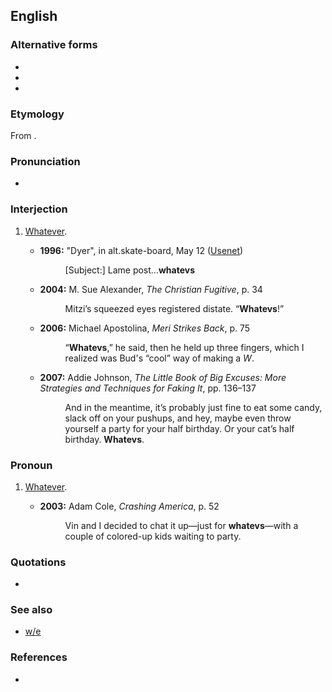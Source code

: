 ==English==

===Alternative forms===
* {{l|en|watevs}}
* {{l|en|whateves}}
* {{l|en|whatevz}}

===Etymology===
From {{suffix|en|whatever|s}}.

===Pronunciation===
* {{audio|en|En-au-whatevs.ogg|Audio (AU)}}

===Interjection===
{{en-interj}}

# {{lb|en|slang}} [[whatever|Whatever]].
#* '''1996:''' "Dyer", in alt.skate-board, May 12 ([[w:Usenet|Usenet]])
#*: [Subject:] Lame post...'''whatevs'''
#* '''2004:''' M. Sue Alexander, ''The Christian Fugitive'', p. 34
#*: Mitzi’s squeezed eyes registered distate. “'''Whatevs'''!”
#* '''2006:''' Michael Apostolina, ''Meri Strikes Back'', p. 75
#*: “'''Whatevs''',” he said, then he held up three fingers, which I realized was Bud's “cool” way of making a ''W''.
#* '''2007:''' Addie Johnson, ''The Little Book of Big Excuses: More Strategies and Techniques for Faking It'', pp. 136–137
#*: And in the meantime, it’s probably just fine to eat some candy, slack off on your pushups, and hey, maybe even throw yourself a party for your half birthday. Or your cat’s half birthday. '''Whatevs'''.

===Pronoun===
{{en-pron}}

# {{lb|en|slang|rare}} [[whatever|Whatever]].
#* '''2003:''' Adam Cole, ''Crashing America'', p. 52
#*: Vin and I decided to chat it up—just for '''whatevs'''—with a couple of colored-up kids waiting to party.

===Quotations===
* {{seeCites|en}}

===See also===
* [[w/e]] {{qualifier|Internet slang}}

===References===
* {{cite-book|author=Peckham, Aaron (compiler)|year=2005|title=Urban Dictionary: Fularious Street Slang Defined|location=Kansas City|publisher=Andrews McMeel|isbn=0-7407-5143-3|page=331}}